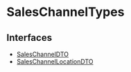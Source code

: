 
# SalesChannelTypes

## Interfaces

- [SalesChannelDTO](SalesChannelTypes/interfaces/types.SalesChannelTypes.SalesChannelDTO.mdx)
- [SalesChannelLocationDTO](SalesChannelTypes/interfaces/types.SalesChannelTypes.SalesChannelLocationDTO.mdx)
